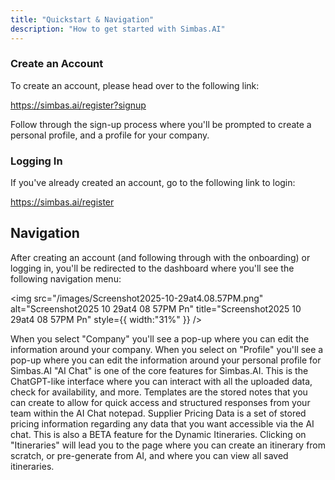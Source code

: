 ```yaml
---
title: "Quickstart & Navigation"
description: "How to get started with Simbas.AI"
---
```


### Create an Account

To create an account, please head over to the following link:

https://simbas.ai/register?signup

Follow through the sign-up process where you'll be prompted to create a personal profile, and a profile for your company.

### Logging In

If you've already created an account, go to the following link to login:

https://simbas.ai/register

## Navigation

After creating an account (and following through with the onboarding) or logging in, you'll be redirected to the dashboard where you'll see the following navigation menu:

<img
  src="/images/Screenshot2025-10-29at4.08.57PM.png"
  alt="Screenshot2025 10 29at4 08 57PM Pn"
  title="Screenshot2025 10 29at4 08 57PM Pn"
  style={{ width:"31%" }}
/>

<AccordionGroup>
  <Accordion title="Company">
    When you select "Company" you'll see a pop-up where you can edit the information around your company.
  </Accordion>
  <Accordion title="Profile">
    When you select on "Profile" you'll see a pop-up where you can edit the information around your personal profile for Simbas.AI
  </Accordion>
  <Accordion title="AI Chat">
    "AI Chat" is one of the core features for Simbas.AI. This is the ChatGPT-like interface where you can interact with all the uploaded data, check for availability, and more.
  </Accordion>
  <Accordion title="Templates">
    Templates are the stored notes that you can create to allow for quick access and structured responses from your team within the AI Chat notepad.
  </Accordion>
  <Accordion title="Supplier Pricing Data">
    Supplier Pricing Data is a set of stored pricing information regarding any data that you want accessible via the AI chat. This is also a BETA feature for the Dynamic Itineraries.
  </Accordion>
  <Accordion title="Itineraries">
    Clicking on "Itineraries" will lead you to the page where you can create an itinerary from scratch, or pre-generate from AI, and where you can view all saved itineraries.
  </Accordion>
</AccordionGroup>